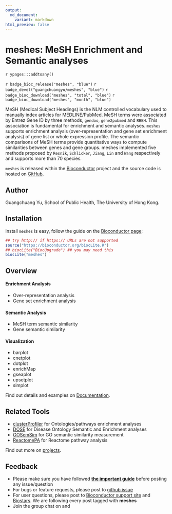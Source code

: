 ```yaml
---
output:
  md_document:
    variant: markdown
html_preview: false
---
```


# meshes: MeSH Enrichment and Semantic analyses


`r ypages:::addtoany()`

<link rel="stylesheet" href="https://guangchuangyu.github.io/css/font-awesome.min.css">
<link rel="stylesheet" href="https://guangchuangyu.github.io/css/academicons.min.css">


`r badge_bioc_release("meshes", "blue")`
`r badge_devel("guangchuangyu/meshes", "blue")`
`r badge_bioc_download("meshes", "total", "blue")`
`r badge_bioc_download("meshes", "month", "blue")`


MeSH (Medical Subject Headings) is the NLM controlled vocabulary used to manually index articles for MEDLINE/PubMed.
MeSH terms were associated by Entrez Gene ID by three methods, `gendoo`, `gene2pubmed` and `RBBH`.
This association is fundamental for enrichment and semantic analyses.
`meshes` supports enrichment analysis (over-representation and gene set enrichment analysis) of gene list or whole expression profile.
The semantic comparisons of MeSH terms provide quantitative ways to
compute similarities between genes and gene groups. meshes implemented five
methods proposed by `Resnik`, `Schlicker`, `Jiang`, `Lin` and `Wang` respectively and
supports more than 70 species.

`meshes` is released within the [Bioconductor](https://bioconductor.org/packages/meshes/) project and the source code is hosted on <a href="https://github.com/GuangchuangYu/meshes"><i class="fa fa-github fa-lg"></i> GitHub</a>.


## <i class="fa fa-user"></i> Author

Guangchuang Yu, School of Public Health, The University of Hong Kong.

<a href="https://twitter.com/guangchuangyu"><i class="fa fa-twitter fa-3x"></i></a>
<a href="https://guangchuangyu.github.io/blog_images/biobabble.jpg"><i class="fa fa-wechat fa-3x"></i></a>
<a href="https://www.ncbi.nlm.nih.gov/pubmed/?term=Guangchuang+Yu[Author+-+Full]"><i class="ai ai-pubmed ai-3x"></i></a>
<a href="https://scholar.google.com.hk/citations?user=DO5oG40AAAAJ&hl=en"><i class="ai ai-google-scholar ai-3x"></i></a>
<a href="https://orcid.org/0000-0002-6485-8781"><i class="ai ai-orcid ai-3x"></i></a>
<a href="https://impactstory.org/u/0000-0002-6485-8781"><i class="ai ai-impactstory ai-3x"></i></a>


## <i class="fa fa-download"></i> Installation

Install `meshes` is easy, follow the guide on the [Bioconductor page](https://bioconductor.org/packages/meshes/):

```r
## try http:// if https:// URLs are not supported
source("https://bioconductor.org/biocLite.R")
## biocLite("BiocUpgrade") ## you may need this
biocLite("meshes")
```


## <i class="fa fa-cogs"></i> Overview

#### <i class="fa fa-angle-double-right"></i> Enrichment Analysis

+ Over-representation analysis
+ Gene set enrichment analysis

#### <i class="fa fa-angle-double-right"></i> Semantic Analysis

+ MeSH term semantic similarity
+ Gene semantic similarity

#### <i class="fa fa-angle-double-right"></i> Visualization

+ barplot
+ cnetplot
+ dotplot
+ enrichMap
+ gseaplot
+ upsetplot
+ simplot


<i class="fa fa-hand-o-right"></i> Find out details and examples on <i class="fa fa-book"></i> [Documentation](https://guangchuangyu.github.io/meshes/documentation/).

## <i class="fa fa-wrench"></i> Related Tools

<ul class="fa-ul">
	<li><i class="fa-li fa fa-angle-double-right"></i><a href="https://guangchuangyu.github.io/clusterProfiler">clusterProfiler</a> for Ontologies/pathways enrichment analyses</li>
	<li><i class="fa-li fa fa-angle-double-right"></i><a href="https://guangchuangyu.github.io/DOSE">DOSE</a> for Disease Ontology Semantic and Enrichment analyses</li>
	<li><i class="fa-li fa fa-angle-double-right"></i><a href="https://guangchuangyu.github.io/GOSemSim">GOSemSim</a> for GO semantic similarity measurement</li>
	<li><i class="fa-li fa fa-angle-double-right"></i><a href="https://guangchuangyu.github.io/ReactomePA">ReactomePA</a> for Reactome pathway analysis</li>
</ul>

<i class="fa fa-hand-o-right"></i> Find out more on [projects](https://guangchuangyu.github.io/#projects).


## <i class="fa fa-comment"></i> Feedback
<ul class="fa-ul">
	<li><i class="fa-li fa fa-hand-o-right"></i> Please make sure you have followed <a href="https://guangchuangyu.github.io/2016/07/how-to-bug-author/"><strong>the important guide</strong></a> before posting any issue/question</li>
	<li><i class="fa-li fa fa-bug"></i> For bugs or feature requests, please post to <i class="fa fa-github-alt"></i> [github issue](https://github.com/GuangchuangYu/meshes/issues)</li>
	<li><i class="fa-li fa fa-question"></i>  For user questions, please post to [Bioconductor support site](https://support.bioconductor.org/) and [Biostars](https://www.biostars.org/). We are following every post tagged with **meshes**</li>
	<li><i class="fa-li fa fa-commenting"></i> Join the group chat on <a href="https://twitter.com/hashtag/meshes"><i class="fa fa-twitter fa-lg"></i></a> and <a href="http://huati.weibo.com/k/meshes"><i class="fa fa-weibo fa-lg"></i></a></li>
</ul>

